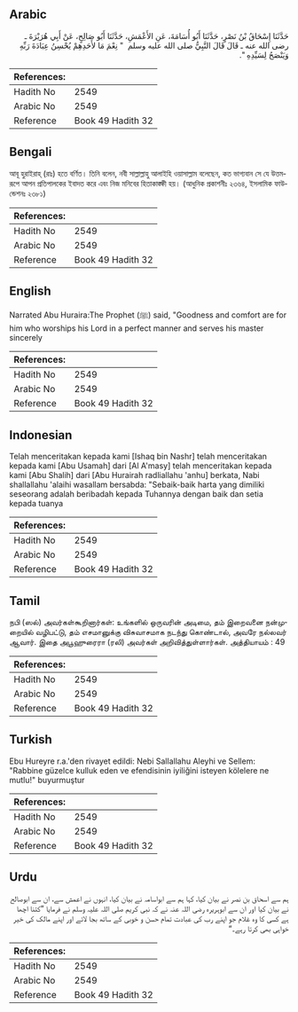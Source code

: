 ## Arabic


<div dir="rtl" lang="ar" style={{fontSize:'larger',backgroundColor:'#f8f9fa',padding:20}}>
حَدَّثَنَا إِسْحَاقُ بْنُ نَصْرٍ، حَدَّثَنَا أَبُو أُسَامَةَ، عَنِ الأَعْمَشِ، حَدَّثَنَا أَبُو صَالِحٍ، عَنْ أَبِي هُرَيْرَةَ ـ رضى الله عنه ـ قَالَ قَالَ النَّبِيُّ صلى الله عليه وسلم ‏ "‏ نِعْمَ مَا لأَحَدِهِمْ يُحْسِنُ عِبَادَةَ رَبِّهِ وَيَنْصَحُ لِسَيِّدِهِ ‏"‏‏.‏
</div>
<div style={{backgroundColor:'#f8f9fa',padding:20, marginBottom: 10}}><table> <thead> <tr> <th>References:</th> <th></th> </tr> </thead> <tbody><tr><td>Hadith No</td><td>2549</td></tr><tr><td>Arabic No</td><td>2549</td></tr><tr><td>Reference</td><td>Book 49 Hadith 32</td></tr></tbody></table></div>

## Bengali


<div dir="ltr" lang="bn" style={{fontSize:'larger',backgroundColor:'#f8f9fa',padding:20}}>
আবূ হুরাইরাহ্ (রাঃ) হতে বর্ণিত। তিনি বলেন, নবী সাল্লাল্লাহু আলাইহি ওয়াসাল্লাম বলেছেন, কত ভাগ্যবান সে যে উত্তমরূপে আপন প্রতিপালকের ইবাদত করে এবং নিজ মনিবের হিতাকাঙ্ক্ষী হয়। (আধুনিক প্রকাশনীঃ ২৩৬৪, ইসলামিক ফাউন্ডেশনঃ ২৩৮১)
</div>
<div style={{backgroundColor:'#f8f9fa',padding:20, marginBottom: 10}}><table> <thead> <tr> <th>References:</th> <th></th> </tr> </thead> <tbody><tr><td>Hadith No</td><td>2549</td></tr><tr><td>Arabic No</td><td>2549</td></tr><tr><td>Reference</td><td>Book 49 Hadith 32</td></tr></tbody></table></div>

## English


<div dir="ltr" lang="en" style={{fontSize:'larger',backgroundColor:'#f8f9fa',padding:20}}>
Narrated Abu Huraira:The Prophet (ﷺ) said, "Goodness and comfort are for him who worships his Lord in a perfect manner and serves his master sincerely
</div>
<div style={{backgroundColor:'#f8f9fa',padding:20, marginBottom: 10}}><table> <thead> <tr> <th>References:</th> <th></th> </tr> </thead> <tbody><tr><td>Hadith No</td><td>2549</td></tr><tr><td>Arabic No</td><td>2549</td></tr><tr><td>Reference</td><td>Book 49 Hadith 32</td></tr></tbody></table></div>

## Indonesian


<div dir="ltr" lang="id" style={{fontSize:'larger',backgroundColor:'#f8f9fa',padding:20}}>
Telah menceritakan kepada kami [Ishaq bin Nashr] telah menceritakan kepada kami [Abu Usamah] dari [Al A'masy] telah menceritakan kepada kami [Abu Shalih] dari [Abu Hurairah radliallahu 'anhu] berkata, Nabi shallallahu 'alaihi wasallam bersabda: "Sebaik-baik harta yang dimiliki seseorang adalah beribadah kepada Tuhannya dengan baik dan setia kepada tuanya
</div>
<div style={{backgroundColor:'#f8f9fa',padding:20, marginBottom: 10}}><table> <thead> <tr> <th>References:</th> <th></th> </tr> </thead> <tbody><tr><td>Hadith No</td><td>2549</td></tr><tr><td>Arabic No</td><td>2549</td></tr><tr><td>Reference</td><td>Book 49 Hadith 32</td></tr></tbody></table></div>

## Tamil


<div dir="ltr" lang="ta" style={{fontSize:'larger',backgroundColor:'#f8f9fa',padding:20}}>
நபி (ஸல்) அவர்கள்கூறினார்கள்: உங்களில் ஒருவரின் அடிமை, தம் இறைவனை நன்முறையில் வழிபட்டு, தம் எசமானுக்கு விசுவாசமாக நடந்து கொண்டால், அவரே நல்லவர் ஆவார். இதை அபூஹுரைரா (ரலி) அவர்கள் அறிவித்துள்ளார்கள். அத்தியாயம் : 49
</div>
<div style={{backgroundColor:'#f8f9fa',padding:20, marginBottom: 10}}><table> <thead> <tr> <th>References:</th> <th></th> </tr> </thead> <tbody><tr><td>Hadith No</td><td>2549</td></tr><tr><td>Arabic No</td><td>2549</td></tr><tr><td>Reference</td><td>Book 49 Hadith 32</td></tr></tbody></table></div>

## Turkish


<div dir="ltr" lang="tr" style={{fontSize:'larger',backgroundColor:'#f8f9fa',padding:20}}>
Ebu Hureyre r.a.'den rivayet edildi: Nebi Sallallahu Aleyhi ve Sellem: "Rabbine güzelce kulluk eden ve efendisinin iyiliğini isteyen kölelere ne mutlu!" buyurmuştur
</div>
<div style={{backgroundColor:'#f8f9fa',padding:20, marginBottom: 10}}><table> <thead> <tr> <th>References:</th> <th></th> </tr> </thead> <tbody><tr><td>Hadith No</td><td>2549</td></tr><tr><td>Arabic No</td><td>2549</td></tr><tr><td>Reference</td><td>Book 49 Hadith 32</td></tr></tbody></table></div>

## Urdu


<div dir="rtl" lang="ur" style={{fontSize:'larger',backgroundColor:'#f8f9fa',padding:20}}>
ہم سے اسحاق بن نصر نے بیان کیا، کہا ہم سے ابواسامہ نے بیان کیا، انہوں نے اعمش سے، ان سے ابوصالح نے بیان کیا اور ان سے ابوہریرہ رضی اللہ عنہ نے کہ نبی کریم صلی اللہ علیہ وسلم نے فرمایا ”کتنا اچھا ہے کسی کا وہ غلام جو اپنے رب کی عبادت تمام حسن و خوبی کے ساتھ بجا لائے اور اپنے مالک کی خیر خواہی بھی کرتا رہے۔“
</div>
<div style={{backgroundColor:'#f8f9fa',padding:20, marginBottom: 10}}><table> <thead> <tr> <th>References:</th> <th></th> </tr> </thead> <tbody><tr><td>Hadith No</td><td>2549</td></tr><tr><td>Arabic No</td><td>2549</td></tr><tr><td>Reference</td><td>Book 49 Hadith 32</td></tr></tbody></table></div>